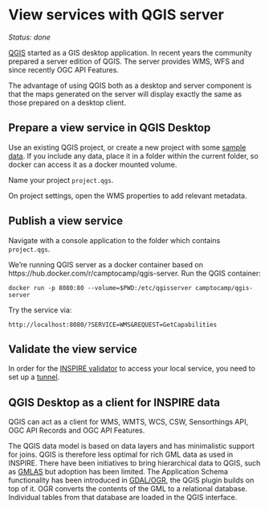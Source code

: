 # View services with QGIS server

*Status: done*

[QGIS](https://qgis.org) started as a GIS desktop application. In recent years the community prepared a server edition of QGIS. The server provides WMS, WFS and since recently OGC API Features. 

The advantage of using QGIS both as a desktop and server component is that the maps generated on the server will display exactly the same as those prepared on a desktop client.

## Prepare a view service in QGIS Desktop

Use an existing QGIS project, or create a new project with some [sample data](https://data.isric.org).
If you include any data, place it in a folder within the current folder, so docker can access it as a docker mounted volume.

Name your project `project.qgs`.

On project settings, open the WMS properties to add relevant metadata.

## Publish a view service

Navigate with a console application to the folder which contains `project.qgs`.

We're running QGIS server as a docker container based on https://hub.docker.com/r/camptocamp/qgis-server. Run the QGIS container:

```
docker run -p 8080:80 --volume=$PWD:/etc/qgisserver camptocamp/qgis-server
```

Try the service via:

```
http://localhost:8080/?SERVICE=WMS&REQUEST=GetCapabilities
```

## Validate the view service

In order for the [INSPIRE validator](https://inspire.ec.europa.eu/validator/home/index.html) to access your local service, you need to set up a [tunnel](../utils/localtunnel.qmd).

## QGIS Desktop as a client for INSPIRE data

QGIS can act as a client for WMS, WMTS, WCS, CSW, Sensorthings API, OGC API Records and OGC API Features.

The QGIS data model is based on data layers and has minimalistic support for joins. QGIS is therefore less optimal for rich GML data as used in INSPIRE. There have been initiatives to bring hierarchical data to QGIS, such as [GMLAS](https://plugins.qgis.org/plugins/gml_application_schema_toolbox/) but adoption has been limited. The Application Schema functionality has been introduced in [GDAL/OGR](../utils/gdal.qmd), the QGIS plugin builds on top of it. OGR converts the contents of the GML to a relational database. Individual tables from that database are loaded in the QGIS interface.

